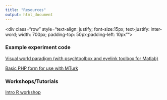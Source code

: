 ```yaml
---
title: "Resources"
output: html_document
---
```


<style type="text/css">
.title {
  display: none;
}
</style> 

<div class="row" style="text-align: justify; font-size:15px;  text-justify: inter-word; width: 700px; padding-top: 50px;padding-left: 10px"">


### Example experiment code

[Visual world paradigm (with psychtoolbox and eyelink toolbox for Matlab)](https://github.com/raryskin/prag_train)

[Basic PHP form for use with MTurk](https://github.com/raryskin/prag_train)

### Workshops/Tutorials

[Intro R workshop](https://raryskin.github.io/Intro_to_R_workshop_at_BU/)

